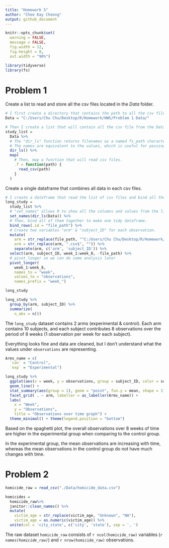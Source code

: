```yaml
---
title: "Homework 5"
author: "Chee Kay Cheong"
output: github_document
---
```


```r
knitr::opts_chunk$set(
  warning = FALSE,
  message = FALSE,
  fig.width = 12,
  fig.height = 8,
  out.width = "90%")

library(tidyverse)
library(fs)
```

# Problem 1

Create a list to read and store all the csv files located in the *Data* folder.
```r
# I first create a directory that contains the path to all the csv files stored in the Data folder.
Data = "C:/Users/Chu Chu/Desktop/R/Homework/HW5/Problem 1 Data/"

# Then I create a list that will contain all the csv file from the Data folder.
study_list = 
  Data %>% 
  # The "dir_ls" function returns filenames as a named fs_path character vector. 
  # The names are equivalent to the values, which is useful for passing onto functions like purrr::map_df().
  dir_ls() %>% 
  map(
    # Then, map a function that will read csv files.
    .f = function(path) {
      read_csv(path)
    }
  )
```

Create a single dataframe that combines all data in each csv files.
```r
# I create a dataframe that read the list of csv files and bind all the rows into one dataframe.
long_study = 
  study_list %>% 
  # "set_names" allows R to show all the columns and values from the list of csv files.
  set_names(dir_ls(Data)) %>% 
  # Then, bind all of them together to make one tidy dataframe.
  bind_rows(.id = "file_path") %>% 
  # Create two variables "arm" & "subject_ID" for each observation.
  mutate(
    arm = str_replace(file_path, "^C:/Users/Chu Chu/Desktop/R/Homework/HW5/Problem 1 Data/", ""),
    arm = str_replace(arm, ".csv$", "")) %>% 
    separate(arm, c('arm', 'subject_ID')) %>% 
  select(arm, subject_ID, week_1:week_8, -file_path) %>% 
  # pivot_longer so we can do some analysis later
  pivot_longer(
    week_1:week_8,
    names_to = "week",
    values_to = "observations",
    names_prefix = "week_")

long_study
```

```r
long_study %>% 
  group_by(arm, subject_ID) %>% 
  summarize(
    n_obs = n())
```


The `long_study` dataset contains 2 arms (experimental & control). Each arm contains 10 subjects, and each subject contributes 8 observations 
over the period of 8 weeks (1 observation per week for each subject).

Everything looks fine and data are cleaned, but I don't understand what the values under `observations` are representing.

```r
Arms_name = c(
  `con` = "Control",
  `exp` = "Experimental")

long_study %>% 
  ggplot(aes(x = week, y = observations, group = subject_ID, color = subject_ID)) +
  geom_line() + 
  stat_summary(aes(group = 1), geom = "point", fun.y = mean, shape = 17, size = 3) +
  facet_grid( . ~ arm, labeller = as_labeller(Arms_name)) +
  labs(
    x = "Week",
    y = "Observations",
    title = "Observations over time graph") +
  theme_minimal() + theme(legend.position = "bottom")
```

Based on the spaghetti plot, the overall observations over 8 weeks of time are higher in the experimental group when comparing to the control group.

In the experimental group, the mean observations are increasing with time, whereas the mean observations in the control group do not have much changes with time. 


# Problem 2

```r
homicide_raw = read_csv("./Data/homicide_data.csv") 

homicides =
  homicide_raw%>% 
  janitor::clean_names() %>% 
  mutate(
    victim_age = str_replace(victim_age, "Unknown", "NA"),
    victim_age = as.numeric(victim_age)) %>% 
  unite(col = 'city_state', c('city', 'state'), sep = ', ')
```

The raw dataset `homicide_raw` consists of `r ncol(homicide_raw)` variables (*`r names(homicide_raw)`*) and `r nrow(homicide_raw)` observations. 


